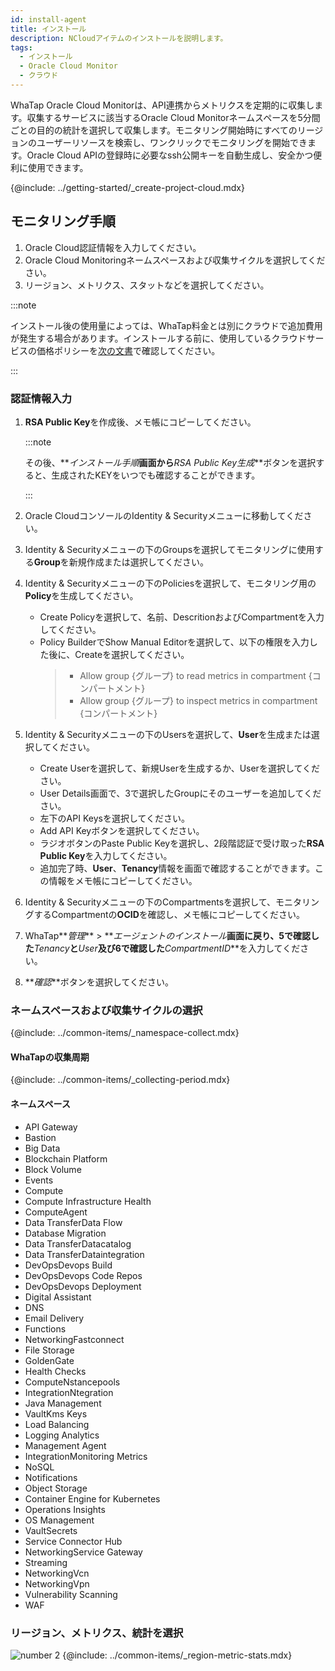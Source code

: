 ```yaml
---
id: install-agent
title: インストール
description: NCloudアイテムのインストールを説明します。
tags:
  - インストール
  - Oracle Cloud Monitor
  - クラウド
---
```



WhaTap Oracle Cloud Monitorは、API連携からメトリクスを定期的に収集します。収集するサービスに該当するOracle Cloud Monitorネームスペースを5分間ごとの目的の統計を選択して収集します。モニタリング開始時にすべてのリージョンのユーザーリソースを検索し、ワンクリックでモニタリングを開始できます。Oracle Cloud APIの登録時に必要なssh公開キーを自動生成し、安全かつ便利に使用できます。 

{@include: ../getting-started/_create-project-cloud.mdx}

## モニタリング手順

1.  Oracle Cloud認証情報を入力してください。
2.  Oracle Cloud Monitoringネームスペースおよび収集サイクルを選択してください。
3.  リージョン、メトリクス、スタットなどを選択してください。

:::note

インストール後の使用量によっては、WhaTap料金とは別にクラウドで追加費用が発生する場合があります。インストールする前に、使用しているクラウドサービスの価格ポリシーを[次の文書](https://www.oracle.com/kr/cloud/price-list/)で確認してください。

:::

### 認証情報入力

<ImgLang img='oci-install.png' desc='OCI Monitor' />

1.  **RSA Public Key**を作成後、メモ帳にコピーしてください。 

    :::note

    その後、**_インストール手順_**画面から**_RSA Public Key生成_**ボタンを選択すると、生成されたKEYをいつでも確認することができます。

    :::

2.  Oracle CloudコンソールのIdentity & Securityメニューに移動してください。 

3.  Identity & Securityメニューの下のGroupsを選択してモニタリングに使用する**Group**を新規作成または選択してください。

4.  Identity & Securityメニューの下のPoliciesを選択して、モニタリング用の**Policy**を生成してください。

    -   Create Policyを選択して、名前、DescritionおよびCompartmentを入力してください。
    -   Policy BuilderでShow Manual Editorを選択して、以下の権限を入力した後に、Createを選択してください。
        > -   Allow group {グループ} to read metrics in compartment {コンパートメント}
        > -   Allow group {グループ} to inspect metrics in compartment {コンパートメント}

5.  Identity & Securityメニューの下のUsersを選択して、**User**を生成または選択してください。

    -   Create Userを選択して、新規Userを生成するか、Userを選択してください。
    -   User Details画面で、3で選択したGroupにそのユーザーを追加してください。
    -   左下のAPI Keysを選択してください。
    -   Add API Keyボタンを選択してください。
    -   ラジオボタンのPaste Public Keyを選択し、2段階認証で受け取った**RSA Public Key**を入力してください。
    -   追加完了時、**User**、**Tenancy**情報を画面で確認することができます。この情報をメモ帳にコピーしてください。

6.  Identity & Securityメニューの下のCompartmentsを選択して、モニタリングするCompartmentの**OCID**を確認し、メモ帳にコピーしてください。

7.  WhaTap**_管理_** > **_エージェントのインストール_**画面に戻り、5で確認した**_Tenancy_**と**_User_**及び6で確認した**_CompartmentID_**を入力してください。

8.  **_確認_**ボタンを選択してください。

### ネームスペースおよび収集サイクルの選択

{@include: ../common-items/_namespace-collect.mdx}  

#### WhaTapの収集周期

{@include: ../common-items/_collecting-period.mdx}

#### ネームスペース

-   API Gateway
-   Bastion
-   Big Data
-   Blockchain Platform
-   Block Volume
-   Events
-   Compute
-   Compute Infrastructure Health
-   ComputeAgent
-   Data TransferData Flow
-   Database Migration
-   Data TransferDatacatalog
-   Data TransferDataintegration
-   DevOpsDevops Build
-   DevOpsDevops Code Repos
-   DevOpsDevops Deployment
-   Digital Assistant
-   DNS
-   Email Delivery
-   Functions
-   NetworkingFastconnect
-   File Storage
-   GoldenGate
-   Health Checks
-   ComputeNstancepools
-   IntegrationNtegration
-   Java Management
-   VaultKms Keys
-   Load Balancing
-   Logging Analytics
-   Management Agent
-   IntegrationMonitoring Metrics
-   NoSQL
-   Notifications
-   Object Storage
-   Container Engine for Kubernetes
-   Operations Insights
-   OS Management
-   VaultSecrets
-   Service Connector Hub
-   NetworkingService Gateway
-   Streaming
-   NetworkingVcn
-   NetworkingVpn
-   Vulnerability Scanning
-   WAF

### リージョン、メトリクス、統計を選択

![number 2](/img/number-02.png) {@include: ../common-items/_region-metric-stats.mdx} 

<ImgLang img='oci_region.png' desc='Oracle Cloud Monitor - Region, Metric, Stats' />
